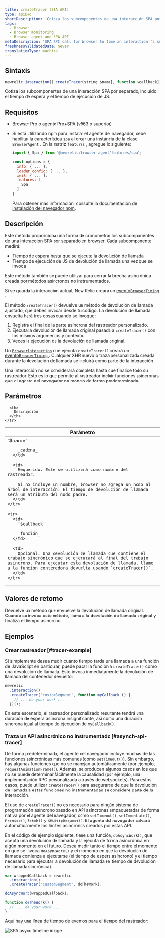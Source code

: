 ```yaml
---
title: createTracer (SPA API)
type: apiDoc
shortDescription: 'Cotiza los subcomponentes de una interacción SPA por separado, incluido el tiempo de espera y el tiempo de ejecución de JS.'
tags:
  - Browser
  - Browser monitoring
  - Browser agent and SPA API
metaDescription: 'SPA API call for browser to time an interaction''s sub-components separately, including wait time and JS execution time.'
freshnessValidatedDate: never
translationType: machine
---
```


## Sintaxis

```js
newrelic.interaction().createTracer(string $name[, function $callback])
```

Cotiza los subcomponentes de una interacción SPA por separado, incluido el tiempo de espera y el tiempo de ejecución de JS.

## Requisitos

* Browser Pro o agente Pro+SPA (v963 o superior)

* Si está utilizando npm para instalar el agente del navegador, debe habilitar la característica `spa` al crear una instancia de la clase `BrowserAgent` . En la matriz `features` , agregue lo siguiente:

  ```js
  import { Spa } from '@newrelic/browser-agent/features/spa';

  const options = {
    info: { ... },
    loader_config: { ... },
    init: { ... },
    features: [
      Spa
    ]
  }
  ```

  Para obtener más información, consulte la [documentación de instalación del navegador npm](https://www.npmjs.com/package/@newrelic/browser-agent#new-relic-browser-agent).

## Descripción

Este método proporciona una forma de cronometrar los subcomponentes de una interacción SPA por separado en browser. Cada subcomponente medirá:

* Tiempo de espera hasta que se ejecute la devolución de llamada
* Tiempo de ejecución de JS de devolución de llamada una vez que se invoca

Este método también se puede utilizar para cerrar la brecha asincrónica creada por métodos asíncronos no instrumentados.

Si se guarda la interacción actual, New Relic creará un [evento`BrowserTiming` ](/docs/insights/explore-data/attributes/browser-default-attributes-insights#browsertiming-attributes).

El método `createTracer()` devuelve un método de devolución de llamada ajustado, que debes invocar desde tu código. La devolución de llamada envuelta hará tres cosas cuando se invoque:

1. Registra el final de la parte asíncrona del rastreador personalizado.
2. Ejecuta la devolución de llamada original pasada a `createTracer()` con los mismos argumentos y contexto.
3. Veces la ejecución de la devolución de llamada original.

Un [`BrowserInteraction`](/docs/insights/explore-data/attributes/browser-default-attributes-insights#browserinteraction-attributes) que ejecuta `createTracer()` creará un [evento`BrowserTiming` ](/docs/insights/explore-data/attributes/browser-default-attributes-insights#browsertiming-attributes). Cualquier XHR nuevo o traza personalizada creada durante la devolución de llamada se incluirá como parte de la interacción.

Una interacción no se considerará completa hasta que finalice todo su rastreador. Esto es lo que permite al rastreador incluir funciones asíncronas que el agente del navegador no maneja de forma predeterminada.

## Parámetros

<table>
  <thead>
    <tr>
      <th width="25%">
        Parámetro
      </th>

      <th>
        Descripción
      </th>
    </tr>
  </thead>

  <tbody>
    <tr>
      <td>
        `$name`

        _cadena_
      </td>

      <td>
        Requerido. Este se utilizará como nombre del rastreador.

        Si no incluye un nombre, browser no agrega un nodo al árbol de interacción. El tiempo de devolución de llamada será un atributo del nodo padre.
      </td>
    </tr>

    <tr>
      <td>
        `$callback`

        _función_
      </td>

      <td>
        Opcional. Una devolución de llamada que contiene el trabajo sincrónico que se ejecutará al final del trabajo asíncrono. Para ejecutar esta devolución de llamada, llame a la función contenedora devuelta usando `createTracer()`.
      </td>
    </tr>
  </tbody>
</table>

## Valores de retorno

Devuelve un método que envuelve la devolución de llamada original. Cuando se invoca este método, llama a la devolución de llamada original y finaliza el tiempo asíncrono.

## Ejemplos

### Crear rastreador [#tracer-example]

Si simplemente desea medir cuánto tiempo tarda una llamada a una función de JavaScript en particular, puede pasar la función a `createTracer()` como una devolución de llamada. Esto invoca inmediatamente la devolución de llamada del contenedor devuelto:

```js
newrelic
  .interaction()
  .createTracer('customSegment', function myCallback () {
    // ... do your work ...
  })();
```

En este escenario, el rastreador personalizado resultante tendrá una duración de espera asíncrona insignificante, así como una duración síncrona igual al tiempo de ejecución de `myCallback()`.

### Traza un API asincrónico no instrumentado [#asynch-api-tracer]

De forma predeterminada, el agente del navegador incluye muchas de las funciones asincrónicas más comunes (como `setTimeout()`). Sin embargo, hay algunas funciones que no se manejan automáticamente (por ejemplo, `requestAnimationFrame()`). Además, se producen algunos casos en los que no se puede determinar fácilmente la causalidad (por ejemplo, una implementación RPC personalizada a través de websockets). Para estos casos, puede utilizar `createTracer()` para asegurarse de que la devolución de llamada a estas funciones no instrumentadas se considere parte de la interacción.

El uso de `createTracer()` no es necesario para ningún sistema de programación asíncrono basado en API asíncronas empaquetadas de forma nativa por el agente del navegador, como `setTimeout()`, `setImmediate()`, `Promise()`, `fetch()` y `XMLHttpRequest()`. El agente del navegador salvará automáticamente los límites asíncronos creados por estas API.

En el código de ejemplo siguiente, tiene una función, `doAsyncWork()`, que acepta una devolución de llamada y la ejecuta de forma asincrónica en algún momento en el futuro. Desea medir tanto el tiempo entre el momento en que se invoca `doAsyncWork()` y el momento en que la devolución de llamada comienza a ejecutarse (el tiempo de espera asíncrono) y el tiempo necesario para ejecutar la devolución de llamada (el tiempo de devolución de llamada sincrónica).

```js
var wrappedCallback = newrelic
  .interaction()
  .createTracer('customSegment', doTheWork);

doAsyncWork(wrappedCallback);

function doTheWork() {
  // ... do your work ...
}
```

Aquí hay una línea de tiempo de eventos para el tiempo del rastreador:

<img
  title="spa-trace-async-timeline.png"
  alt="SPA async timeline image"
  src="/images/browser_diagram_async-timeline.webp"
/>
